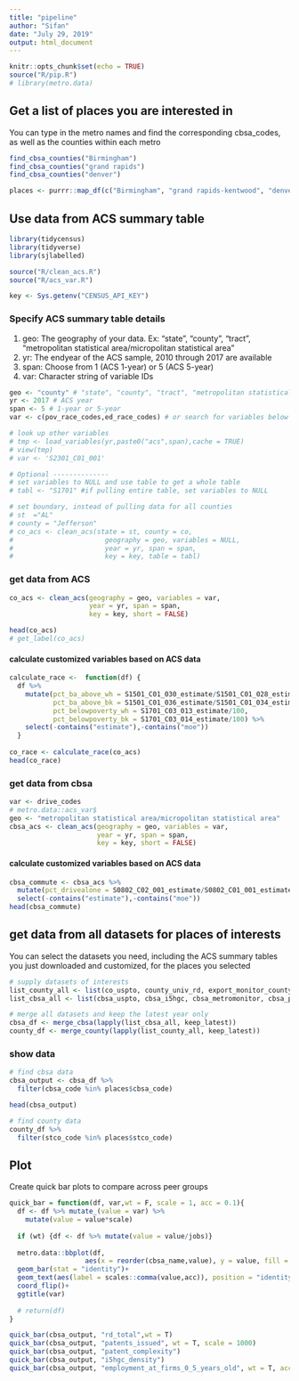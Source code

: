 ```yaml
---
title: "pipeline"
author: "Sifan"
date: "July 29, 2019"
output: html_document
---
```


```r
knitr::opts_chunk$set(echo = TRUE)
source("R/pip.R")
# library(metro.data)

```

## Get a list of places you are interested in
You can type in the metro names and find the corresponding cbsa_codes, as well as the counties within each metro

```r
find_cbsa_counties("Birmingham")
find_cbsa_counties("grand rapids")
find_cbsa_counties("denver")

places <- purrr::map_df(c("Birmingham", "grand rapids-kentwood", "denver"), find_cbsa_counties)

```

## Use data from ACS summary table

```r
library(tidycensus)
library(tidyverse)
library(sjlabelled)

source("R/clean_acs.R")
source("R/acs_var.R")

key <- Sys.getenv("CENSUS_API_KEY")

```

### Specify ACS summary table details
1. geo: The geography of your data. Ex: "state", "county", "tract", "metropolitan statistical area/micropolitan statistical area"
2. yr: The endyear of the ACS sample, 2010 through 2017 are available
3. span: Choose from 1 (ACS 1-year) or 5 (ACS 5-year)
4. var: Character string of variable IDs

```r
geo <- "county" # "state", "county", "tract", "metropolitan statistical area/micropolitan statistical area"
yr <- 2017 # ACS year
span <- 5 # 1-year or 5-year
var <- c(pov_race_codes,ed_race_codes) # or search for variables below

# look up other variables 
# tmp <- load_variables(yr,paste0("acs",span),cache = TRUE)
# view(tmp)
# var <- 'S2301_C01_001'

# Optional --------------
# set variables to NULL and use table to get a whole table
# tabl <- "S1701" #if pulling entire table, set variables to NULL

# set boundary, instead of pulling data for all counties
# st  ="AL"
# county = "Jefferson"
# co_acs <- clean_acs(state = st, county = co, 
#                       geography = geo, variables = NULL, 
#                       year = yr, span = span,
#                       key = key, table = tabl)

```

### get data from ACS
```r
co_acs <- clean_acs(geography = geo, variables = var, 
                    year = yr, span = span,
                    key = key, short = FALSE)

head(co_acs)
# get_label(co_acs)

```

#### calculate customized variables based on ACS data
```r
calculate_race <-  function(df) {
  df %>%
    mutate(pct_ba_above_wh = S1501_C01_030_estimate/S1501_C01_028_estimate,
           pct_ba_above_bk = S1501_C01_036_estimate/S1501_C01_034_estimate,
           pct_belowpoverty_wh = S1701_C03_013_estimate/100,
           pct_belowpoverty_bk = S1701_C03_014_estimate/100) %>%
    select(-contains("estimate"),-contains("moe"))
  }
  
co_race <- calculate_race(co_acs)
head(co_race)
```


### get data from cbsa
```r
var <- drive_codes
# metro.data::acs_var$
geo <- "metropolitan statistical area/micropolitan statistical area"
cbsa_acs <- clean_acs(geography = geo, variables = var, 
                      year = yr, span = span,
                      key = key, short = FALSE)

```
#### calculate customized variables based on ACS data
```r
cbsa_commute <- cbsa_acs %>%
  mutate(pct_drivealone = S0802_C02_001_estimate/S0802_C01_001_estimate)%>%
  select(-contains("estimate"),-contains("moe"))
head(cbsa_commute)
```

## get data from all datasets for places of interests
You can select the datasets you need, including the ACS summary tables you just downloaded and customized, for the places you selected

```r
# supply datasets of interests 
list_county_all <- list(co_uspto, county_univ_rd, export_monitor_county, co_race)
list_cbsa_all <- list(cbsa_uspto, cbsa_i5hgc, cbsa_metromonitor, cbsa_patentcomplex,cbsa_univ_rd)

# merge all datasets and keep the latest year only
cbsa_df <- merge_cbsa(lapply(list_cbsa_all, keep_latest)) 
county_df <- merge_county(lapply(list_county_all, keep_latest)) 


```

### show data

```r
# find cbsa data 
cbsa_output <- cbsa_df %>%
  filter(cbsa_code %in% places$cbsa_code)

head(cbsa_output)

# find county data
county_df %>%
  filter(stco_code %in% places$stco_code)
```

## Plot

Create quick bar plots to compare across peer groups

```r
quick_bar = function(df, var,wt = F, scale = 1, acc = 0.1){
  df <- df %>% mutate_(value = var) %>%
    mutate(value = value*scale)
  
  if (wt) {df <- df %>% mutate(value = value/jobs)}
  
  metro.data::bbplot(df, 
                   aes(x = reorder(cbsa_name,value), y = value, fill = cbsa_name))+
  geom_bar(stat = "identity")+
  geom_text(aes(label = scales::comma(value,acc)), position = "identity")+
  coord_flip()+
  ggtitle(var)
  
  # return(df)
}

```


```r
quick_bar(cbsa_output, "rd_total",wt = T)
quick_bar(cbsa_output, "patents_issued", wt = T, scale = 1000)
quick_bar(cbsa_output, "patent_complexity")
quick_bar(cbsa_output, "i5hgc_density")
quick_bar(cbsa_output, "employment_at_firms_0_5_years_old", wt = T, acc = 0.01)

```

